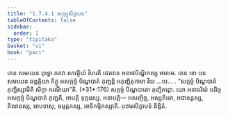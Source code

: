 ```yaml
---
title: "1.7.4.1 សក្កច្ចសិក្ខាបទ"
tableOfContents: false
sidebar:
  order: 1
type: "tipitaka"
basket: "vi"
book: "paci"
---
```



<DynamicBreadcrumb />

<Division number="606" book="paci">

<Paragraph number="1835" book="paci">
តេន សមយេន ពុទ្ធោ ភគវា សាវត្ថិយំ វិហរតិ ជេតវនេ អនាថបិណ្ឌិកស្ស អារាមេ. តេន ខោ បន សមយេន ឆព្ពគ្គិយា ភិក្ខូ អសក្កច្ចំ បិណ្ឌបាតំ ភុញ្ជន្តិ អភុញ្ជិតុកាមា វិយ …បេ… .
</Paragraph>

<Paragraph number="1836" book="paci">
<Emphasis>“សក្កច្ចំ បិណ្ឌបាតំ ភុញ្ជិស្សាមីតិ សិក្ខា ករណីយា”</Emphasis>តិ. (*31*:<Emphasis>176</Emphasis>)
</Paragraph>

<Paragraph number="1837" book="paci">
សក្កច្ចំ បិណ្ឌបាតោ ភុញ្ជិតព្ពោ. យោ អនាទរិយំ បដិច្ច អសក្កច្ចំ បិណ្ឌបាតំ ភុញ្ជតិ, អាបត្តិ ទុក្កដស្ស.
</Paragraph>

<Paragraph number="1838" book="paci">
អនាបត្តិ— អសញ្ចិច្ច, អស្សតិយា, អជានន្តស្ស, គិលានស្ស, អាបទាសុ, ឧម្មត្តកស្ស, អាទិកម្មិកស្សាតិ.

</Paragraph>
</Division>

<Paragraph number="1839" type="center" book="paci">
បឋមសិក្ខាបទំ និដ្ឋិតំ.
</Paragraph>